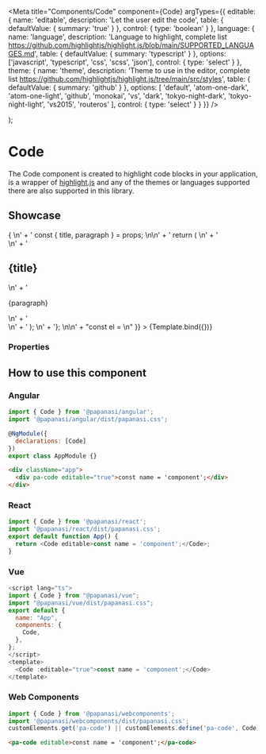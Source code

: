 
<Meta
  title="Components/Code"
  component={Code}
  argTypes={{
    editable: {
      name: 'editable',
      description: 'Let the user edit the code',
      table: {
        defaultValue: { summary: 'true' }
      },
      control: {
        type: 'boolean'
      }
    },
    language: {
      name: 'language',
      description:
        'Language to highlight, complete list https://github.com/highlightjs/highlight.js/blob/main/SUPPORTED_LANGUAGES.md',
      table: {
        defaultValue: { summary: 'typescript' }
      },
      options: ['javascript', 'typescript', 'css', 'scss', 'json'],
      control: { type: 'select' }
    },
    theme: {
      name: 'theme',
      description:
        'Theme to use in the editor, complete list https://github.com/highlightjs/highlight.js/tree/main/src/styles',
      table: {
        defaultValue: { summary: 'github' }
      },
      options: [
        'default',
        'atom-one-dark',
        'atom-one-light',
        'github',
        'monokai',
        'vs',
        'dark',
        'tokyo-night-dark',
        'tokyo-night-light',
        'vs2015',
        'routeros'
      ],
      control: { type: 'select' }
    }
  }}
/>

  <div>
    <Code {...args}></Code>
  </div>
);

# Code

The Code component is created to highlight code blocks in your application, is a wrapper of [highlight.js](https://highlightjs.org/) and any of the themes or languages supported there are also supported in this library.

## Showcase

<Canvas>
  <Story
    name="Default"
    args={{
      editable: true,
      language: 'typescript',
      theme: 'github',
      children:
        "import React from 'react'; \n\n" +
        'type CardProps = { \n' +
        '  title: string, \n' +
        '  paragraph: string \n' +
        '} \n\n' +
        'export const Card = (props: CardProps) => { \n' +
        '  const { title, paragraph } = props; \n\n' +
        '  return ( \n' +
        '    <aside> \n' +
        '      <h2>{title}</h2> \n' +
        '      <p>{paragraph}</p> \n' +
        '    </aside> \n' +
        '  ); \n' +
        '}; \n\n' +
        "const el = <Card title='Hello and welcome!' paragraph='To this papanasi' />\n"
    }}
  >
    {Template.bind({})}
  </Story>
</Canvas>

### Properties

<ArgsTable story="Default" of={Code} />

## How to use this component

### Angular

```js
import { Code } from '@papanasi/angular';
import '@papanasi/angular/dist/papanasi.css';

@NgModule({
  declarations: [Code]
})
export class AppModule {}
```

```html
<div className="app">
  <div pa-code editable="true">const name = 'component';</div>
</div>
```

### React

```js
import { Code } from '@papanasi/react';
import '@papanasi/react/dist/papanasi.css';
export default function App() {
  return <Code editable>const name = 'component';</Code>;
}
```

### Vue

```js
<script lang="ts">
import { Code } from "@papanasi/vue";
import "@papanasi/vue/dist/papanasi.css";
export default {
  name: "App",
  components: {
    Code,
  },
};
</script>
<template>
  <Code :editable="true">const name = 'component';</Code>
</template>
```

### Web Components

```js
import { Code } from '@papanasi/webcomponents';
import '@papanasi/webcomponents/dist/papanasi.css';
customElements.get('pa-code') || customElements.define('pa-code', Code);
```

```html
<pa-code editable>const name = 'component';</pa-code>
```
